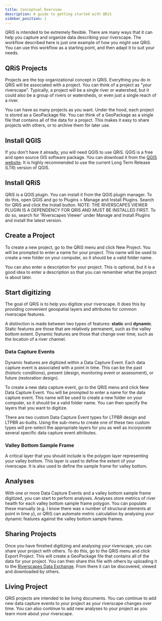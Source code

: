 ```yaml
---
title: Conceptual Overview
description: A guide to getting started with QRiS
sidebar_position: 1
---
```


QRiS is intended to be extremely flexible. There are many ways that it can help you capture and organize data describing your riverscape. The workflow described here is just one example of how you might use QRiS. You can use this workflow as a starting point, and then adapt it to suit your needs.

## QRiS Projects

Projects are the top organizational concept in QRiS. Everything you do in QRiS will be associated with a project. You can think of a project as "your riverscape". Typically, a project will be a single river or watershed, but it could also be a group of rivers or watersheds, or even just a single reach of a river. 

You can have as many projects as you want. Under the hood, each project is stored as a GeoPackage file. You can think of a GeoPackage as a single file that contains all of the data for a project. This makes it easy to share projects with others, or to archive them for later use.

## Install QGIS

If you don't have it already, you will need QGIS to use QRiS. QGIS is a free and open source GIS software package. You can download it from the [QGIS website](https://qgis.org/en/site/forusers/download.html). It is highly recommended to use the current Long Term Release (LTR) version of QGIS.

## Install QRiS

QRiS is a QGIS plugin. You can install it from the QGIS plugin manager. To do this, open QGIS and go to Plugins > Manage and Install Plugins. Search for QRiS and click the Install button. NOTE: THE RIVERSCAPES VIEWER PLUGIN IS A DEPENDENCY FOR QRIS AND MUST BE INSTALLED FIRST. To do so, search for 'Riverscapes Viewer' under Manage and Install Plugins and install the latest version.

## Create a Project

To create a new project, go to the QRiS menu and click New Project. You will be prompted to enter a name for your project. This name will be used to create a new folder on your computer, so it should be a valid folder name.

You can also enter a description for your project. This is optional, but it is a good idea to enter a description so that you can remember what the project is about later.

## Start digitizing

The goal of QRiS is to help you digitize your riverscape. It does this by providing convenient geospatial layers and attributes for common riverscape features.

A distinction is made between two types of features: **static** and **dynamic**. Static features are those that are relatively permanent, such as the valley bottom extent. Dynamic features are those that change over time, such as the location of a river channel.

### Data Capture Events

Dynamic features are digitized within a Data Capture Event. Each data capture event is associated with a point in time. This can be the past (historic conditions), present (design, monitoring event or assessment), or future (restoration design).

To create a new data capture event, go to the QRiS menu and click New Data Capture Event. You will be prompted to enter a name for the data capture event. This name will be used to create a new folder on your computer, so it should be a valid folder name. You can then specify the layers that you want to digitize.

There are two custom Data Capture Event types for LTPBR design and LTPBR as-builts. Using the sub-menu to create one of these two custom types will pre-select the appropriate layers for you as well as incorporate several specific data capture event attributes.

### Valley Bottom Sample Frame

A critical layer that you should include is the polygon layer representing your valley bottom. This layer is used to define the extent of your riverscape. It is also used to define the sample frame for valley bottom.

## Analyses

With one or more Data Capture Events and a valley bottom sample frame digitized, you can start to perform analyses. Analyses store metrics of river health for each valley bottom sample frame polygon. You can populate these manually (e.g. I know there was x number of structural elements at point in time y), or QRiS can automate metric calculation by analysing your dynamic features against the valley bottom sample frames.

## Sharing Projects

Once you have finished digitizing and analysing your riverscape, you can share your project with others. To do this, go to the QRiS menu and click Export Project. This will create a GeoPackage file that contains all of the data for your project. You can then share this file with others by uploading it to the [Riverscapes Data Exchange](https://data.riverscapes.net). From there it can be discovered, viewed and downloaded by others.

## Living Project

QRiS projects are intended to be living documents. You can continue to add new data capture events to your project as your riverscape changes over time. You can also continue to add new analyses to your project as you learn more about your riverscape.